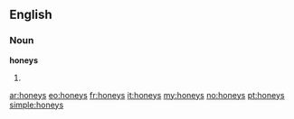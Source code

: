 ==English==

===Noun===
'''honeys'''

# {{plural of|[[honey]]}}

[[ar:honeys]]
[[eo:honeys]]
[[fr:honeys]]
[[it:honeys]]
[[my:honeys]]
[[no:honeys]]
[[pt:honeys]]
[[simple:honeys]]